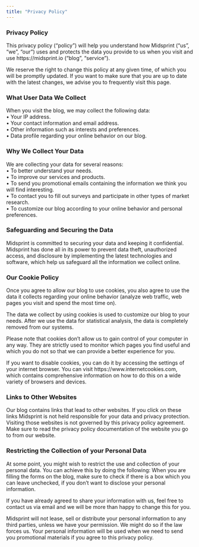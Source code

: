 ---
title: "Privacy Policy"
---

### Privacy Policy

This privacy policy ("policy") will help you understand how Midsprint ("us", "we", "our") uses and protects the data you provide to us when you visit and use https://midsprint.io ("blog", "service").

We reserve the right to change this policy at any given time, of which you will be promptly updated. If you want to make sure that you are up to date with the latest changes, we advise you to frequently visit this page.

### What User Data We Collect

When you visit the blog, we may collect the following data: \
•	Your IP address. \
•	Your contact information and email address. \
•	Other information such as interests and preferences. \
•	Data profile regarding your online behavior on our blog.

### Why We Collect Your Data

We are collecting your data for several reasons: \
•	To better understand your needs. \
•	To improve our services and products. \
•	To send you promotional emails containing the information we think you will find interesting. \
•	To contact you to fill out surveys and participate in other types of market research. \
•	To customize our blog according to your online behavior and personal preferences. \

### Safeguarding and Securing the Data

Midsprint is committed to securing your data and keeping it confidential. Midsprint has done all in its power to prevent data theft, unauthorized access, and disclosure by implementing the latest technologies and software, which help us safeguard all the information we collect online.

### Our Cookie Policy

Once you agree to allow our blog to use cookies, you also agree to use the data it collects regarding your online behavior (analyze web traffic, web pages you visit and spend the most time on).

The data we collect by using cookies is used to customize our blog to your needs. After we use the data for statistical analysis, the data is completely removed from our systems.

Please note that cookies don't allow us to gain control of your computer in any way. They are strictly used to monitor which pages you find useful and which you do not so that we can provide a better experience for you.

If you want to disable cookies, you can do it by accessing the settings of your internet browser. You can visit https://www.internetcookies.com, which contains comprehensive information on how to do this on a wide variety of browsers and devices.

### Links to Other Websites

Our blog contains links that lead to other websites. If you click on these links Midsprint is not held responsible for your data and privacy protection. Visiting those websites is not governed by this privacy policy agreement. Make sure to read the privacy policy documentation of the website you go to from our website.

### Restricting the Collection of your Personal Data

At some point, you might wish to restrict the use and collection of your personal data. You can achieve this by doing the following:
When you are filling the forms on the blog, make sure to check if there is a box which you can leave unchecked, if you don't want to disclose your personal information.

If you have already agreed to share your information with us, feel free to contact us via email and we will be more than happy to change this for you.

Midsprint will not lease, sell or distribute your personal information to any third parties, unless we have your permission. We might do so if the law forces us. Your personal information will be used when we need to send you promotional materials if you agree to this privacy policy. 

